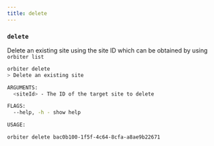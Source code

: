 ```yaml
---
title: delete
---
```


### `delete`

Delete an existing site using the site ID which can be obtained by using `orbiter list`

```bash [terminal]
orbiter delete
> Delete an existing site

ARGUMENTS:
  <siteId> - The ID of the target site to delete

FLAGS:
  --help, -h - show help

USAGE:

orbiter delete bac0b100-1f5f-4c64-8cfa-a8ae9b22671
```
